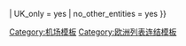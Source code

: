 {{Europe topic
| name    = 欧洲机场列表
| prefix  = 机场列表
| state   = {{#if: {{{state|}}} | {{{state}}} | autocollapse }}
| UK_only = yes
| no_other_entities = yes
}}<noinclude>


{{collapsible option}}
[[Category:机场模板]]
[[Category:欧洲列表连结模板]]
</noinclude>